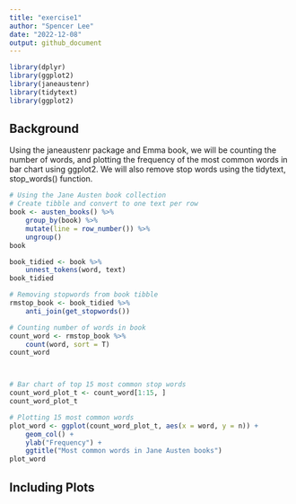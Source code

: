 ```yaml
---
title: "exercise1"
author: "Spencer Lee"
date: "2022-12-08"
output: github_document 
---
```


```r
library(dplyr)
library(ggplot2)
library(janeaustenr)
library(tidytext)
library(ggplot2)
```

## Background
Using the janeaustenr package and Emma book, we will be counting the number of words, and plotting the frequency of the most common words in bar chart using ggplot2. We will also remove stop words using the tidytext, stop_words() function.

```r
# Using the Jane Austen book collection
# Create tibble and convert to one text per row
book <- austen_books() %>%
    group_by(book) %>%
    mutate(line = row_number()) %>%
    ungroup()
book

book_tidied <- book %>%
    unnest_tokens(word, text)
book_tidied

# Removing stopwords from book tibble
rmstop_book <- book_tidied %>%
    anti_join(get_stopwords())

# Counting number of words in book
count_word <- rmstop_book %>%
    count(word, sort = T)
count_word



# Bar chart of top 15 most common stop words
count_word_plot_t <- count_word[1:15, ]
count_word_plot_t

# Plotting 15 most common words
plot_word <- ggplot(count_word_plot_t, aes(x = word, y = n)) +
    geom_col() +
    ylab("Frequency") +
    ggtitle("Most common words in Jane Austen books")
plot_word

```

## Including Plots


```r

```

